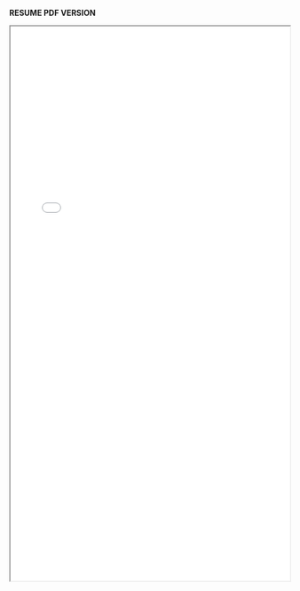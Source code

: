

__RESUME PDF VERSION__

<iframe src="project/SallieTsang_CV_20221020.pdf" width="100%" height="1000px">


